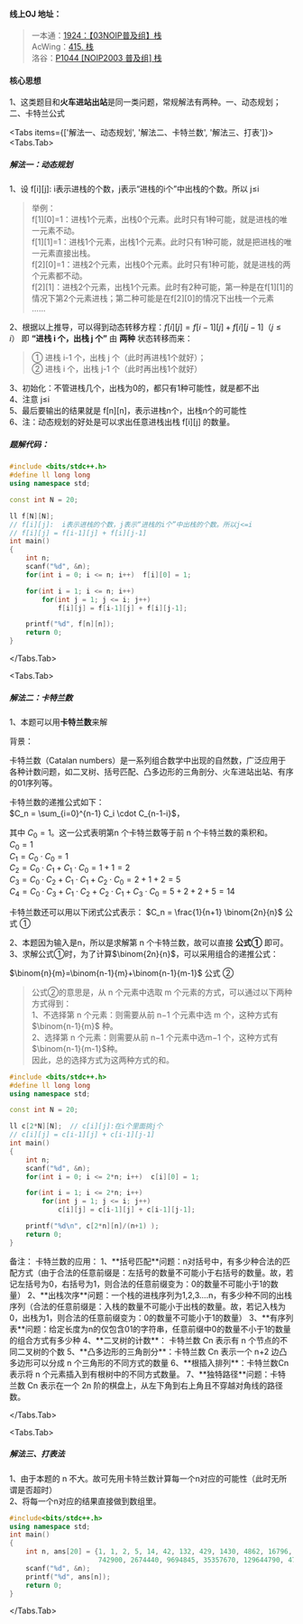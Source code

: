 
#### 线上OJ 地址：
> 一本通：[1924：【03NOIP普及组】栈](http://ybt.ssoier.cn:8088/problem_show.php?pid=1924)  
AcWing：[415. 栈](https://www.acwing.com/problem/content/description/417/)  
洛谷：[P1044 [NOIP2003 普及组] 栈](https://www.luogu.com.cn/problem/P1044)  

#### 核心思想
1、这类题目和**火车进站出站**是同一类问题，常规解法有两种。一、动态规划；二、卡特兰公式

<Tabs items={['解法一、动态规划', '解法二、卡特兰数', '解法三、打表']}>
  <Tabs.Tab> 

##### 解法一：动态规划
1、设 f[i][j]:  i表示进栈的个数，j表示“进栈的i个”中出栈的个数。所以 j≤i
> 举例：  
f[1][0]=1：进栈1个元素，出栈0个元素。此时只有1种可能，就是进栈的唯一元素不动。  
f[1][1]=1：进栈1个元素，出栈1个元素。此时只有1种可能，就是把进栈的唯一元素直接出栈。  
f[2][0]=1：进栈2个元素，出栈0个元素。此时只有1种可能，就是进栈的两个元素都不动。  
f[2][1]：进栈2个元素，出栈1个元素。此时有2种可能，第一种是在f[1][1]的情况下第2个元素进栈；第二种可能是在f[2][0]的情况下出栈一个元素  
......   

2、根据以上推导，可以得到动态转移方程：$f[i][j] = f[i-1][j] + f[i][j-1]    （ j≤i）$
即 **“进栈 i 个，出栈 j 个”** 由 **两种** 状态转移而来：  
> ① 进栈 i-1 个，出栈 j 个（此时再进栈1个就好）；  
② 进栈 i 个，出栈 j-1 个（此时再出栈1个就好）  

3、初始化：不管进栈几个，出栈为0的，都只有1种可能性，就是都不出  
4、注意 j≤i  
5、最后要输出的结果就是 f[n][n]，表示进栈n个，出栈n个的可能性  
6、注：动态规划的好处是可以求出任意进栈出栈 f[i][j] 的数量。  

##### 题解代码：
```cpp showLineNumbers {14,18} filename="解法一、动态规划"
#include <bits/stdc++.h>
#define ll long long
using namespace std;

const int N = 20;

ll f[N][N];
// f[i][j]:  i表示进栈的个数，j表示“进栈的i个”中出栈的个数。所以j<=i
// f[i][j] = f[i-1][j] + f[i][j-1]
int main()
{
    int n;
    scanf("%d", &n);
    for(int i = 0; i <= n; i++)  f[i][0] = 1;

    for(int i = 1; i <= n; i++)
        for(int j = 1; j <= i; j++)
            f[i][j] = f[i-1][j] + f[i][j-1];

    printf("%d", f[n][n]);
    return 0;
}
```
  </Tabs.Tab> 

<Tabs.Tab>
##### 解法二：卡特兰数

1、本题可以用**卡特兰数**来解  

<Callout type="info">
背景：  

卡特兰数（Catalan numbers）是一系列组合数学中出现的自然数，广泛应用于各种计数问题，如二叉树、括号匹配、凸多边形的三角剖分、火车进站出站、有序的01序列等。  

卡特兰数的递推公式如下：  
$C_n = \sum_{i=0}^{n-1} C_i \cdot C_{n-1-i}$，  

 其中 $C_0=1$。这一公式表明第n 个卡特兰数等于前 n 个卡特兰数的乘积和。  
 $C_0=1$  
$C_1=C_0⋅C_0=1$  
$C_2=C_0⋅C_1+C_1⋅C_0=1+1=2$  
$C_3=C_0⋅C_2+C_1⋅C_1+C_2⋅C_0=2+1+2=5$  
$C_4=C_0⋅C_3+C_1⋅C_2+C_2⋅C_1+C_3⋅C_0=5+2+2+5=14$  


卡特兰数还可以用以下闭式公式表示：
$C_n = \frac{1}{n+1} \binom{2n}{n}$  公式 ①
</Callout>

2、本题因为输入是n，所以是求解第 n 个卡特兰数，故可以直接 **公式①** 即可。  
3、求解公式①时，为了计算$\binom{2n}{n}$，可以采用组合的递推公式： 

$\binom{n}{m}=\binom{n-1}{m}+\binom{n-1}{m-1}$  公式 ②


> 公式②的意思是，从 n 个元素中选取 m 个元素的方式，可以通过以下两种方式得到：    
1、不选择第 n 个元素：则需要从前 n−1 个元素中选 m 个，这种方式有 $\binom{n-1}{m}$ 种。      
2、选择第 n 个元素：则需要从前 n−1 个元素中选m−1 个，这种方式有$\binom{n-1}{m-1}$种。    
因此，总的选择方式为这两种方式的和。

```cpp showLineNumbers {13,17,19} filename="解法二、卡特兰数"
#include <bits/stdc++.h>
#define ll long long
using namespace std;

const int N = 20;

ll c[2*N][N];  // c[i][j]:在i个里面挑j个
// c[i][j] = c[i-1][j] + c[i-1][j-1]
int main()
{
    int n;
    scanf("%d", &n);
    for(int i = 0; i <= 2*n; i++)  c[i][0] = 1;

    for(int i = 1; i <= 2*n; i++)
        for(int j = 1; j <= i; j++)
            c[i][j] = c[i-1][j] + c[i-1][j-1];

    printf("%d\n", c[2*n][n]/(n+1) );
    return 0;
}
```

<Callout type="default">
备注：
卡特兰数的应用：  
1、**括号匹配**问题：n对括号中，有多少种合法的匹配方式（由于合法的任意前缀是：左括号的数量不可能小于右括号的数量。故，若记左括号为0，右括号为1，则合法的任意前缀变为：0的数量不可能小于1的数量）  
2、**出栈次序**问题：一个栈的进栈序列为1,2,3....n，有多少种不同的出栈序列（合法的任意前缀是：入栈的数量不可能小于出栈的数量。故，若记入栈为0，出栈为1，则合法的任意前缀变为：0的数量不可能小于1的数量）  
3、**有序列表**问题：给定长度为n的仅包含01的字符串，任意前缀中0的数量不小于1的数量的组合方式有多少种  
4、**二叉树的计数**： 卡特兰数 Cn 表示有 n 个节点的不同二叉树的个数  
5、**凸多边形的三角剖分**：卡特兰数 Cn 表示一个 n+2 边凸多边形可以分成 n 个三角形的不同方式的数量  
6、**根插入排列**：卡特兰数Cn 表示将 n 个元素插入到有根树中的不同方式数量。  
7、**独特路径**问题：卡特兰数 Cn  表示在一个 2n 阶的棋盘上，从左下角到右上角且不穿越对角线的路径数。  
</Callout>

</Tabs.Tab>



<Tabs.Tab>
##### 解法三、打表法
1、由于本题的 n 不大。故可先用卡特兰数计算每一个n对应的可能性（此时无所谓是否超时）  
2、将每一个n对应的结果直接做到数组里。  
```cpp showLineNumbers {5,6} filename="解法三、打表"
#include<bits/stdc++.h>
using namespace std;
int main()
{
	int n, ans[20] = {1, 1, 2, 5, 14, 42, 132, 429, 1430, 4862, 16796, 58786, 208012,
                      742900, 2674440, 9694845, 35357670, 129644790, 477638700};
	scanf("%d", &n);
	printf("%d", ans[n]);
	return 0;
}
```
</Tabs.Tab>

</Tabs>